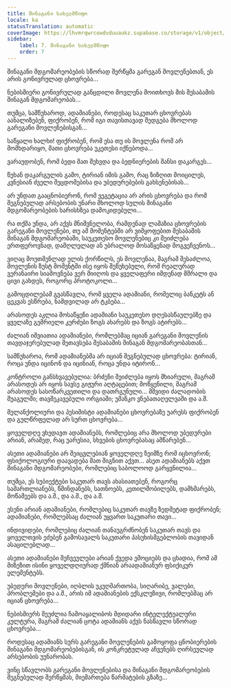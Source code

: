 ```yaml
---
title: შინაგანი სახელმწიფო
locale: ka
statusTranslation: automatic
coverImage: https://lhvmrqwrcowdvduuaukz.supabase.co/storage/v1/object/public/strapi-uploads/small_cover-tratado-de-psicologia-revolucionaria.webp-5e15e1cec4e0ebebcde5d7fc7565d8fd.webp
sidebar:
    label: 7. შინაგანი სახელმწიფო
    order: 7
---
```

შინაგანი მდგომარეობების სწორად შერწყმა გარეგან მოვლენებთან, ეს არის გონივრულად ცხოვრება...

ნებისმიერი გონივრულად განცდილი მოვლენა მოითხოვს მის შესაბამის შინაგან მდგომარეობას...

თუმცა, სამწუხაროდ, ადამიანები, როდესაც საკუთარ ცხოვრებას აანალიზებენ, ფიქრობენ, რომ იგი თავისთავად შედგება მხოლოდ გარეგანი მოვლენებისგან...

საწყალი ხალხი! ფიქრობენ, რომ ესა თუ ის მოვლენა რომ არ მომხდარიყო, მათი ცხოვრება უკეთესი იქნებოდა...

ვარაუდობენ, რომ ბედი მათ შეხვდა და ბედნიერების შანსი დაკარგეს...

წუხან დაკარგულის გამო, ტირიან იმის გამო, რაც ზიზღით მოიცილეს, კვნესიან ძველი შეცდომებისა და უბედურებების გახსენებისას...

არ უნდათ გააცნობიერონ, რომ ვეგეტაცია არ არის ცხოვრება და რომ შეგნებულად არსებობის უნარი მხოლოდ სულის შინაგანი მდგომარეობების ხარისხზეა დამოკიდებული...

რა თქმა უნდა, არ აქვს მნიშვნელობა, რამდენად ლამაზია ცხოვრების გარეგანი მოვლენები, თუ ამ მომენტებში არ ვიმყოფებით შესაბამის შინაგან მდგომარეობაში, საუკეთესო მოვლენებიც კი შეიძლება ერთფეროვნად, დამღლელად ან უბრალოდ მოსაწყენად მოგვეჩვენოს...

ვიღაც მოუთმენლად ელის ქორწილს, ეს მოვლენაა, მაგრამ შესაძლოა, მოვლენის ზუსტ მომენტში ისე იყოს შეწუხებული, რომ რეალურად ვერანაირი სიამოვნება ვერ მიიღოს და ყველაფერი იმდენად მშრალი და ცივი გახდეს, როგორც პროტოკოლი...

გამოცდილებამ გვასწავლა, რომ ყველა ადამიანი, რომელიც ბანკეტს ან ცეკვას ესწრება, ნამდვილად არ ტკბება...

არასოდეს აკლია მოსაწყენი ადამიანი საუკეთესო დღესასწაულებზე და ყველაზე გემრიელი კერძები ზოგს ახარებს და ზოგს ატირებს...

ძალიან იშვიათია ადამიანები, რომლებმაც იციან გარეგანი მოვლენის თავდაჯერებულად შეთავსება შესაბამის შინაგან მდგომარეობასთან...

სამწუხაროა, რომ ადამიანებმა არ იციან შეგნებულად ცხოვრება: ტირიან, როცა უნდა იცინონ და იცინიან, როცა უნდა იტირონ...

კონტროლი განსხვავებულია: ბრძენი შეიძლება იყოს მხიარული, მაგრამ არასოდეს არ იყოს სავსე გიჟური აღტაცებით; მოწყენილი, მაგრამ არასოდეს სასოწარკვეთილი და დათრგუნული... მშვიდი ძალადობის შუაგულში; თავშეკავებული ორგიაში; უმანკო ვნებათაღელვაში და ა.შ.

მელანქოლიური და პესიმისტი ადამიანები ცხოვრებაზე უარესს ფიქრობენ და გულწრფელად არ სურთ ცხოვრება...

ყოველდღე ვხედავთ ადამიანებს, რომლებიც არა მხოლოდ უბედურები არიან, არამედ, რაც უარესია, სხვების ცხოვრებასაც ამწარებენ...

ასეთი ადამიანები არ შეიცვლებიან ყოველდღე ზეიმზე რომ იცხოვრონ; ფსიქოლოგიური დაავადება მათ შიგნით აქვთ... ასეთ ადამიანებს აქვთ შინაგანი მდგომარეობები, რომლებიც საბოლოოდ გარყვნილია...

თუმცა, ეს სუბიექტები საკუთარ თავს ახასიათებენ, როგორც სამართლიანებს, წმინდანებს, სათნოებს, კეთილშობილებს, დამხმარებს, მოწამეებს და ა.შ., და ა.შ., და ა.შ.

ესენი არიან ადამიანები, რომლებიც საკუთარ თავზე ზედმეტად ფიქრობენ; ადამიანები, რომლებსაც ძალიან უყვართ საკუთარი თავი...

ინდივიდები, რომლებიც ძალიან თანაუგრძნობენ საკუთარ თავს და ყოველთვის ეძებენ გამოსავალს საკუთარი პასუხისმგებლობის თავიდან ასაცილებლად...

ასეთი ადამიანები შეჩვეულები არიან ქვედა ემოციებს და ცხადია, რომ ამ მიზეზით ისინი ყოველდღიურად ქმნიან არაადამიანურ ფსიქიკურ ელემენტებს.

უბედური მოვლენები, იღბლის უკუღმართობა, სიღარიბე, ვალები, პრობლემები და ა.შ., არის იმ ადამიანების ექსკლუზივი, რომლებმაც არ იციან ცხოვრება...

ნებისმიერს შეუძლია ჩამოაყალიბოს მდიდარი ინტელექტუალური კულტურა, მაგრამ ძალიან ცოტა ადამიანს აქვს ნასწავლი სწორად ცხოვრება...

როდესაც ადამიანს სურს გარეგანი მოვლენების გამოყოფა ცნობიერების შინაგანი მდგომარეობებისგან, ის კონკრეტულად აჩვენებს ღირსეულად არსებობის უუნარობას.

ვინც სწავლობს გარეგანი მოვლენებისა და შინაგანი მდგომარეობების შეგნებულად შერწყმას, მიემართება წარმატების გზაზე...


